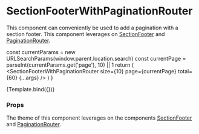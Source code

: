 
<Meta
  title="Components/Section/SectionFooterWithPaginationRouter"
  component={SectionFooterWithPaginationRouter}
/>

# SectionFooterWithPaginationRouter

This component can conveniently be used to add a pagination with a section footer. This component leverages on [SectionFooter](/docs/components-section-sectionfooter--section-footer) and [PaginationRouter](/docs/components-pagination-paginationrouter--default-story).

  const currentParams = new URLSearchParams(window.parent.location.search)
  const currentPage = parseInt(currentParams.get('page'), 10) || 1
  return (
    <SectionFooterWithPaginationRouter
      size={10}
      page={currentPage}
      total={60}
      {...args}
    />
  )
}

<Canvas>
  <Story name="Default">{Template.bind({})}</Story>
</Canvas>

### Props

<ArgsTable story="Default" />



The theme of this component leverages on the components [SectionFooter](/docs/components-section-sectionfooter--section-footer#theme) and [PaginationRouter](/docs/components-pagination-paginationrouter--default-story#theme).
